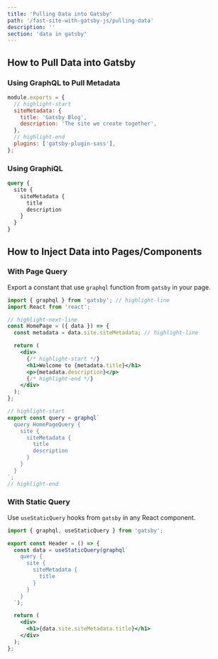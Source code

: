 ```yaml
---
title: 'Pulling Data into Gatsby'
path: '/fast-site-with-gatsby-js/pulling-data'
description: ''
section: 'data in gatsby'
---
```


## How to Pull Data into Gatsby

### Using GraphQL to Pull Metadata

```javascript fileName=gatsby-config.js
module.exports = {
  // highlight-start
  siteMetadata: {
    title: 'Gatsby Blog',
    description: 'The site we create together',
  },
  // highlight-end
  plugins: ['gatsby-plugin-sass'],
};
```

### Using GraphiQL

```graphql
query {
  site {
    siteMetadata {
      title
      description
    }
  }
}
```

## How to Inject Data into Pages/Components

### With Page Query

Export a constant that use `graphql` function from `gatsby` in your page.

```jsx fileName=src/pages/index.js
import { graphql } from 'gatsby'; // highlight-line
import React from 'react';

// highlight-next-line
const HomePage = ({ data }) => {
  const metadata = data.site.siteMetadata; // highlight-line

  return (
    <div>
      {/* highlight-start */}
      <h1>Welcome to {metadata.title}</h1>
      <p>{metadata.description}</p>
      {/* highlight-end */}
    </div>
  );
};

// highlight-start
export const query = graphql`
  query HomePageQuery {
    site {
      siteMetadata {
        title
        description
      }
    }
  }
`;
// highlight-end
```

### With Static Query

Use `useStaticQuery` hooks from `gatsby` in any React component.

```jsx fileName=src/components/header.jsx
import { graphql, useStaticQuery } from 'gatsby';

export const Header = () => {
  const data = useStaticQuery(graphql`
    query {
      site {
        siteMetadata {
          title
        }
      }
    }
  `);

  return (
    <div>
      <h1>{data.site.siteMetadata.title}</h1>
    </div>
  );
};
```
